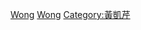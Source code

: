 {{Category explanation|由[[黃凱芹|黃凱芹]]錄製的音樂專輯}}

[[Category:香港流行音樂專輯|Wong]]
[[Category:各演出者音樂專輯|Wong]]
[[Category:黃凱芹|Category:黃凱芹]]
